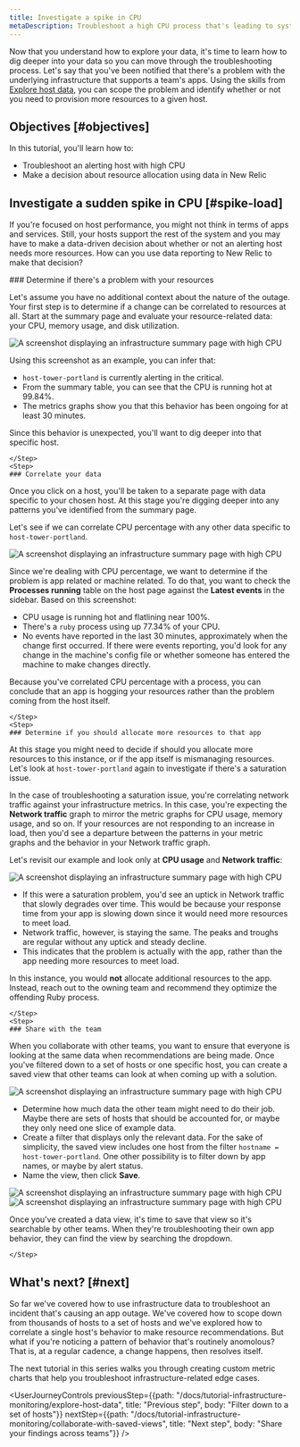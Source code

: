 ```yaml
---
title: Investigate a spike in CPU
metaDescription: Troubleshoot a high CPU process that's leading to system outages.
---
```








Now that you understand how to explore your data, it's time to learn how to dig deeper into your data so you can move through the troubleshooting process. Let's say that you've been notified that there's a problem with the underlying infrastructure that supports a team's apps. Using the skills from [Explore host data](/docs/tutorial-infrastructure-monitoring/explore-host-data), you can scope the problem and identify whether or not you need to provision more resources to a given host.   

## Objectives [#objectives]

In this tutorial, you'll learn how to:

* Troubleshoot an alerting host with high CPU
* Make a decision about resource allocation using data in New Relic

## Investigate a sudden spike in CPU [#spike-load]

If you're focused on host performance, you might not think in terms of apps and services. Still, your hosts support the rest of the system and you may have to make a data-driven decision about whether or not an alerting host needs more resources. How can you use data reporting to New Relic to make that decision?

<Steps>
    <Step>
    ### Determine if there's a problem with your resources
        
Let's assume you have no additional context about the nature of the outage. Your first step is to determine if a change can be correlated to resources at all. Start at the summary page and evaluate your resource-related data: your CPU, memory usage, and disk utilization.

<img
    title="Investigate CPU spike from the summary page"
    alt="A screenshot displaying an infrastructure summary page with high CPU"
    src={cpuSpike}
/>  

Using this screenshot as an example, you can infer that:

* `host-tower-portland` is currently alerting in the critical.
* From the summary table, you can see that the CPU is running hot at 99.84%.
* The metrics graphs show you that this behavior has been ongoing for at least 30 minutes. 

Since this behavior is unexpected, you'll want to dig deeper into that specific host. 

    </Step>
    <Step>
    ### Correlate your data 

Once you click on a host, you'll be taken to a separate page with data specific to your chosen host. At this stage you're digging deeper into any patterns you've identified from the summary page.

Let's see if we can correlate CPU percentage with any other data specific to `host-tower-portland`. 

<img
    title="Check your processes"
    alt="A screenshot displaying an infrastructure summary page with high CPU"
    src={hostProcesses}
/>  

Since we're dealing with CPU percentage, we want to determine if the problem is app related or machine related. To do that, you want to check the **Processes running** table on the host page against the **Latest events** in the sidebar. Based on this screenshot:

* CPU usage is running hot and flatlining near 100%.
* There's a `ruby` process using up 77.34% of your CPU. 
* No events have reported in the last 30 minutes, approximately when the change first occurred. If there were events reporting, you'd look for any change in the machine's config file or whether someone has entered the machine to make changes directly. 

Because you've correlated CPU percentage with a process, you can conclude that an app is hogging your resources rather than the problem coming from the host itself. 

    </Step>
    <Step>
    ### Determine if you should allocate more resources to that app

At this stage you might need to decide if should you allocate more resources to this instance, or if the app itself is mismanaging resources. Let's look at `host-tower-portland` again to investigate if there's a saturation issue.

In the case of troubleshooting a saturation issue, you're correlating network traffic against your infrastructure metrics. In this case, you're expecting the **Network traffic** graph to mirror the metric graphs for CPU usage, memory usage, and so on. If your resources are not responding to an increase in load, then you'd see a departure between the patterns in your metric graphs and the behavior in your Network traffic graph. 

Let's revisit our example and look only at **CPU usage** and **Network traffic**:

<img
    title="Investigate CPU spike from the summary page"
    alt="A screenshot displaying an infrastructure summary page with high CPU"
    src={checkLoad}
/>  

* If this were a saturation problem, you'd see an uptick in Network traffic that slowly degrades over time. This would be because your response time from your app is slowing down since it would need more resources to meet load.
* Network traffic, however, is staying the same. The peaks and troughs are regular without any uptick and steady decline.
* This indicates that the problem is actually with the app, rather than the app needing more resources to meet load.

In this instance, you would **not** allocate additional resources to the app. Instead, reach out to the owning team and recommend they optimize the offending Ruby process. 

    </Step>
    <Step>
    ### Share with the team

When you collaborate with other teams, you want to ensure that everyone is looking at the same data when recommendations are being made. Once you've filtered down to a set of hosts or one specific host, you can create a saved view that other teams can look at when coming up with a solution.

<img
    title="Save a view for external teams"
    alt="A screenshot displaying an infrastructure summary page with high CPU"
    src={savedViews}
/>  

* Determine how much data the other team might need to do their job. Maybe there are sets of hosts that should be accounted for, or maybe they only need one slice of example data. 
* Create a filter that displays only the relevant data. For the sake of simplicity, the saved view includes one host from the filter `hostname = host-tower-portland`. One other possibility is to filter down by app names, or maybe by alert status.
* Name the view, then click **Save**. 

<SideBySide>
    <Side>
<img
    title="Save a view for external teams"
    alt="A screenshot displaying an infrastructure summary page with high CPU"
    src={createView}
/>      
</Side>
    <Side>
    <img
    title="Save a view for external teams"
    alt="A screenshot displaying an infrastructure summary page with high CPU"
    src={searchView}
    />
    </Side>
</SideBySide>

Once you've created a data view, it's time to save that view so it's searchable by other teams. When they're troubleshooting their own app behavior, they can find the view by searching the dropdown. 

    </Step>
</Steps>

## What's next? [#next]

So far we've covered how to use infrastructure data to troubleshoot an incident that's causing an app outage. We've covered how to scope down from thousands of hosts to a set of hosts and we've explored how to correlate a single host's behavior to make resource recommendations. But what if you're noticing a pattern of behavior that's routinely anomolous? That is, at a regular cadence, a change happens, then resolves itself.

The next tutorial in this series walks you through creating custom metric charts that help you troubleshoot infrastructure-related edge cases. 

<UserJourneyControls
    previousStep={{path: "/docs/tutorial-infrastructure-monitoring/explore-host-data", title: "Previous step", body: "Filter down to a set of hosts"}}
    nextStep={{path: "/docs/tutorial-infrastructure-monitoring/collaborate-with-saved-views", title: "Next step", body: "Share your findings across teams"}}
/>